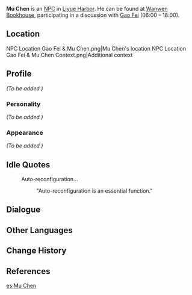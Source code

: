{{Meta
<!-- REMOVE THIS TEMPLATE AFTER ADDING MISSING INFO -->
|missing_NPC_profile  = yes
}}
{{Character Infobox
|type             = NPC
|image            = NPC Mu Chen.png
|region           = Liyue
|voiceEN          = [https://www.deneenmelody.com/ Deneen Melody]<ref>Twitter: [https://twitter.com/DeneenMelody/status/1358240335059578882 EN VA Self Announcement]</ref>
|voiceJP          = [http://amuleto.jp/talents/ishikawaanna.html Anna Ishikawa ({{ja|石川 明日菜}})]<ref name="Anna Ishikawa">Twitter: [https://twitter.com/anpippi1125/status/1359783303088205825 JP VA Self Announcement]</ref>
}}
'''Mu Chen''' is an [[NPC]] in [[Liyue Harbor]]. He can be found at [[Wanwen Bookhouse]], participating in a discussion with [[Gao Fei]] (06:00 – 18:00).

==Location==
<gallery>
NPC Location Gao Fei & Mu Chen.png|Mu Chen's location
NPC Location Gao Fei & Mu Chen Context.png|Additional context
</gallery>

==Profile==
<!-- detailed story/lore information goes here -->
''(To be added.)''

===Personality===
''(To be added.)''

===Appearance===
''(To be added.)''

==Idle Quotes==
{{Dialogue start}}
: {{DIcon|Idle}} Auto-reconfiguration...
:: {{A|VO Mu Chen 01.ogg}} "Auto-reconfiguration is an essential function."
{{Dialogue end}}

==Dialogue==
{{Transclude|Gao Fei|Dialogue}}

==Other Languages==
{{Other Languages
|default_hidden = 1
|en      = Mu Chen
|zhs     = 沐晨
|zhs_rm  = Mù Chén
|zht     = 沐晨
|zht_rm  = Mù Chén
|ja      = {{tt|モクシン|沐晨}}
|ja_rm   = Moku Shin
|ko      = {{tt|목|沐}}진
|ko_rm   = Mok Jin
|es      = Muchen
|fr      = Muchen
|ru      = Му Чэнь
|th      = Muchen
|vi      = Muchen
|de      = Muchen
|id      = Mu Chen
|pt      = Muchen
|tr      = Mu Chen
|it      = Mu Chen
}}

==Change History==
{{Change History|1.0}}

==References==
{{Reflist}}

[[es:Mu Chen]]